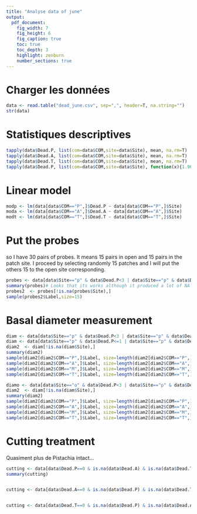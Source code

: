 ```yaml
---
title: "Analyse data of june"
output:
  pdf_document:
    fig_width: 7
    fig_height: 6
    fig_caption: true
    toc: true
    toc_depth: 3
    highlight: zenburn 
    number_sections: true
---
```


# Charger les données

```r
data <- read.table("dead_june.csv", sep=",", header=T, na.string="")
str(data)
```

# Statistiques descriptives

```r
tapply(data$Dead.P, list(com=data$COM,site=data$Site), mean, na.rm=T)
tapply(data$Dead.A, list(com=data$COM,site=data$Site), mean, na.rm=T)
tapply(data$Dead.T, list(com=data$COM,site=data$Site), mean, na.rm=T)
tapply(data$Dead.P, list(com=data$COM,site=data$Site), function(x){1.96*sd(x)/sqrt(length(x))})

```

# Linear model

```r
modp <- lm(data[data$COM=="P",]$Dead.P ~ data[data$COM=="P",]$Site)
moda <- lm(data[data$COM=="A",]$Dead.A ~ data[data$COM=="A",]$Site)
modt <- lm(data[data$COM=="T",]$Dead.T ~ data[data$COM=="T",]$Site)

```

# Put the probes 

so I have 30 pairs of probes. It means 15 pairs in open and 15 pairs in the patch site. I proceed by selecting randomly 15 patches and I will put the others 15 to the open site corresponding.
```r
probes <- data[data$Site=="p" & data$Dead.P<3 | data$Site=="p" & data$Dead.A<3 | data$Site=="p" & data$Dead.T < 3,]
summary(probes)# Looks that its works although it produced a lot of NA
probes2  <- probes[!is.na(probes$Site),]
sample(probes2$Label,size=15)
```
# Basal diameter measurement

```r
diam <- data[data$Site=="p" & data$Dead.P<3 | data$Site=="p" & data$Dead.A<3 | data$Site=="p" & data$Dead.T < 3,]
diam <- data[data$Site=="p" & data$Dead.P<=1 | data$Site=="p" & data$Dead.A<1 & data$Dead.T < 1,] # Pour mixture treatment
diam2  <- diam[!is.na(diam$Site),]
summary(diam2)
sample(diam2[diam2$COM=="P",]$Label, size=length(diam2[diam2$COM=="P",]$Label)/2)
sample(diam2[diam2$COM=="A",]$Label, size=length(diam2[diam2$COM=="A",]$Label)/2)
sample(diam2[diam2$COM=="M",]$Label, size=length(diam2[diam2$COM=="M",]$Label)/2)
sample(diam2[diam2$COM=="T",]$Label, size=length(diam2[diam2$COM=="T",]$Label)/2)

diamo <- data[data$Site=="o" & data$Dead.P<3 | data$Site=="p" & data$Dead.A<3 | data$Site=="p" & data$Dead.T < 3,]
diam2  <- diam[!is.na(diam$Site),]
summary(diam2)
sample(diam2[diam2$COM=="P",]$Label, size=length(diam2[diam2$COM=="P",]$Label)/2)
sample(diam2[diam2$COM=="A",]$Label, size=length(diam2[diam2$COM=="A",]$Label)/2)
sample(diam2[diam2$COM=="M",]$Label, size=length(diam2[diam2$COM=="M",]$Label)/2)
sample(diam2[diam2$COM=="T",]$Label, size=length(diam2[diam2$COM=="T",]$Label)/2)

```

# Cutting treatment

Quasiment plus de Pistachia intact...
```r
cutting <- data[data$Dead.P==0 & is.na(data$Dead.A) & is.na(data$Dead.T),]
summary(cutting)


cutting <- data[data$Dead.A==0 & is.na(data$Dead.P) & is.na(data$Dead.T),]


cutting <- data[data$Dead.T==0 & is.na(data$Dead.P) & is.na(data$Dead.A),]
```

